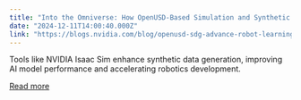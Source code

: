 ```yaml
---
title: "Into the Omniverse: How OpenUSD-Based Simulation and Synthetic Data Generation Advance Robot Learning"
date: "2024-12-11T14:00:40.000Z"
link: "https://blogs.nvidia.com/blog/openusd-sdg-advance-robot-learning/"
---
```


Tools like NVIDIA Isaac Sim enhance synthetic data generation, improving AI model performance and accelerating robotics development.

[Read more](https://blogs.nvidia.com/blog/openusd-sdg-advance-robot-learning/)
